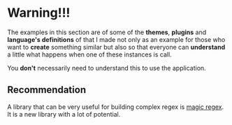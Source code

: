 
<Meta title="Highlight/For Authors/Warning"/>

# Warning!!!
The examples in this section are of some of the __themes__, __plugins__ and __language's definitions__ of ​​that I made not only as an example for those who want to __create__ something similar but also so that everyone can __understand__ a little what happens when one of these instances is call.

You __don't__ necessarily need to understand this to use the application.

## Recommendation
A library that can be very useful for building complex regex is [magic regex](https://www.npmjs.com/package/magic-regexp). It is a new library with a lot of potential.